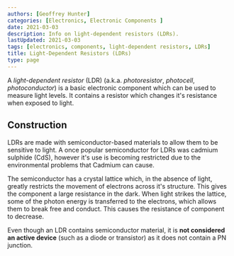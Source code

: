 ```yaml
---
authors: [Geoffrey Hunter]
categories: [Electronics, Electronic Components ]
date: 2021-03-03
description: Info on light-dependent resistors (LDRs).
lastUpdated: 2021-03-03
tags: [electronics, components, light-dependent resistors, LDRs]
title: Light-Dependent Resistors (LDRs)
type: page
---
```


A _light-dependent resistor_ (LDR) (a.k.a. _photoresistor_, _photocell_, _photoconductor_) is a basic electronic component which can be used to measure light levels. It contains a resistor which changes it's resistance when exposed to light. 

## Construction

LDRs are made with semiconductor-based materials to allow them to be sensitive to light. A once popular semiconductor for LDRs was cadmium sulphide (CdS), however it's use is becoming restricted due to the environmental problems that Cadmium can cause.

The semiconductor has a crystal lattice which, in the absence of light, greatly restricts the movement of electrons across it's structure. This gives the component a large resistance in the dark. When light strikes the lattice, some of the photon energy is transferred to the electrons, which allows them to break free and conduct. This causes the resistance of component to decrease.

Even though an LDR contains semiconductor material, it is **not considered an active device** (such as a diode or transistor) as it does not contain a PN junction.